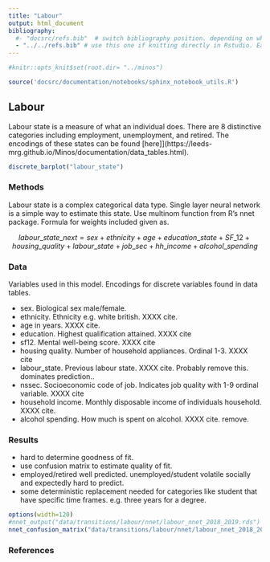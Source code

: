```yaml
---
title: "Labour"
output: html_document
bibliography: 
  #- "docsrc/refs.bib"  # switch bibliography position. depending on where the file is being run. stick to this one when compiling the website using the makefile.
  - "../../refs.bib" # use this one if knitting directly in Rstudio. Easier for debugging.
---
```


```r
#knitr::opts_knit$set(root.dir= "../minos")
```

```r
source('docsrc/documentation/notebooks/sphinx_notebook_utils.R')
```

## Labour

Labour state is a measure of what an individual does. There are 8 distinctive categories including employment, unemployment, and retired. 
The encodings of these states can be found [here]](https://leeds-mrg.github.io/Minos/documentation/data_tables.html).

```r
discrete_barplot("labour_state")
```

### Methods

Labour state is a complex categorical data type. Single layer neural network is a simple way to estimate this state. Use multinom function from R's nnet package. Formula for weights included given as.

$$labour\_state\_next = sex + ethnicity + age + education\_state + SF\_12 + housing\_quality + labour\_state + job\_sec + hh\_income + alcohol\_spending$$
  
### Data
  
Variables used in this model. Encodings for discrete variables found in data tables.

- sex. Biological sex male/female.
- ethnicity. Ethnicity e.g. white british. XXXX cite.
- age in years. XXXX cite.
- education. Highest qualification attained. XXXX cite 
- sf12. Mental well-being score. XXXX cite
- housing quality. Number of household appliances. Ordinal 1-3. XXXX cite
- labour_state. Previous labour state. XXXX cite. Probably remove this. dominates prediction..
- nssec. Socioeconomic code of job. Indicates job quality with 1-9 ordinal variable. XXXX cite
- household income. Monthly disposable income of individuals household. XXXX cite.
- alcohol spending. How much is spent on alcohol. XXXX cite. remove.

### Results
  
  - hard to determine goodness of fit. 
  - use confusion matrix to estimate quality of fit. 
  - employed/retired well predicted. unemployed/student volatile socially and expectedly hard to predict. 
  - some deterministic replacement needed for categories like student that have specific time frames. e.g. three years for a degree.

```r
options(width=120)
#nnet_output("data/transitions/labour/nnet/labour_nnet_2018_2019.rds")
nnet_confusion_matrix("data/transitions/labour/nnet/labour_nnet_2018_2019.rds", mode='multinom', 'labour_state_next')
```


### References